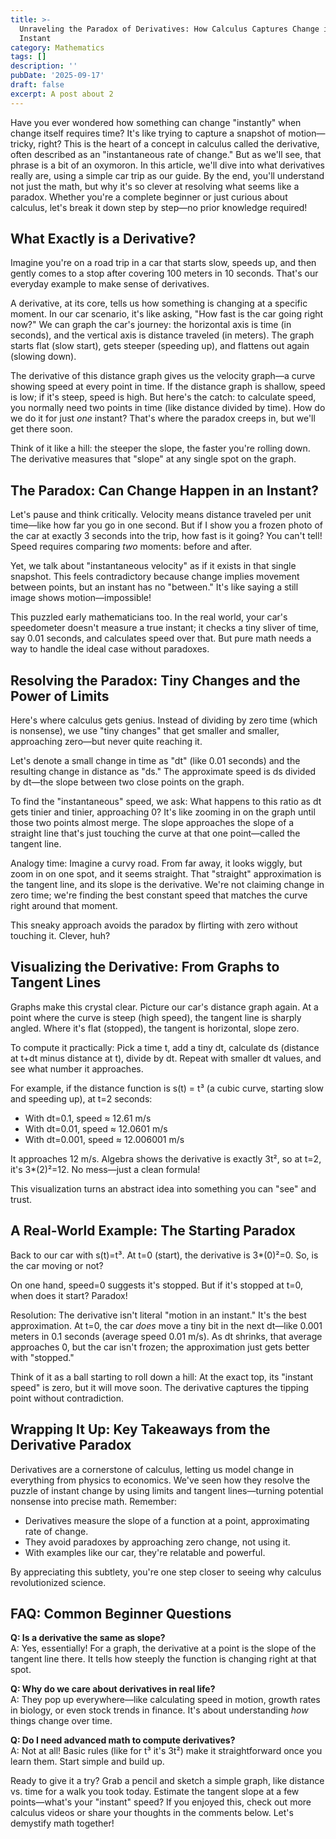 ```yaml
---
title: >-
  Unraveling the Paradox of Derivatives: How Calculus Captures Change in an
  Instant
category: Mathematics
tags: []
description: ''
pubDate: '2025-09-17'
draft: false
excerpt: A post about 2
---
```


Have you ever wondered how something can change "instantly" when change itself requires time? It's like trying to capture a snapshot of motion—tricky, right? This is the heart of a concept in calculus called the derivative, often described as an "instantaneous rate of change." But as we'll see, that phrase is a bit of an oxymoron. In this article, we'll dive into what derivatives really are, using a simple car trip as our guide. By the end, you'll understand not just the math, but why it's so clever at resolving what seems like a paradox. Whether you're a complete beginner or just curious about calculus, let's break it down step by step—no prior knowledge required!

## What Exactly is a Derivative?

Imagine you're on a road trip in a car that starts slow, speeds up, and then gently comes to a stop after covering 100 meters in 10 seconds. That's our everyday example to make sense of derivatives.

A derivative, at its core, tells us how something is changing at a specific moment. In our car scenario, it's like asking, "How fast is the car going right now?" We can graph the car's journey: the horizontal axis is time (in seconds), and the vertical axis is distance traveled (in meters). The graph starts flat (slow start), gets steeper (speeding up), and flattens out again (slowing down).

The derivative of this distance graph gives us the velocity graph—a curve showing speed at every point in time. If the distance graph is shallow, speed is low; if it's steep, speed is high. But here's the catch: to calculate speed, you normally need two points in time (like distance divided by time). How do we do it for just _one_ instant? That's where the paradox creeps in, but we'll get there soon.

Think of it like a hill: the steeper the slope, the faster you're rolling down. The derivative measures that "slope" at any single spot on the graph.

## The Paradox: Can Change Happen in an Instant?

Let's pause and think critically. Velocity means distance traveled per unit time—like how far you go in one second. But if I show you a frozen photo of the car at exactly 3 seconds into the trip, how fast is it going? You can't tell! Speed requires comparing _two_ moments: before and after.

Yet, we talk about "instantaneous velocity" as if it exists in that single snapshot. This feels contradictory because change implies movement between points, but an instant has no "between." It's like saying a still image shows motion—impossible!

This puzzled early mathematicians too. In the real world, your car's speedometer doesn't measure a true instant; it checks a tiny sliver of time, say 0.01 seconds, and calculates speed over that. But pure math needs a way to handle the ideal case without paradoxes.

## Resolving the Paradox: Tiny Changes and the Power of Limits

Here's where calculus gets genius. Instead of dividing by zero time (which is nonsense), we use "tiny changes" that get smaller and smaller, approaching zero—but never quite reaching it.

Let's denote a small change in time as "dt" (like 0.01 seconds) and the resulting change in distance as "ds." The approximate speed is ds divided by dt—the slope between two close points on the graph.

To find the "instantaneous" speed, we ask: What happens to this ratio as dt gets tinier and tinier, approaching 0? It's like zooming in on the graph until those two points almost merge. The slope approaches the slope of a straight line that's just touching the curve at that one point—called the tangent line.

Analogy time: Imagine a curvy road. From far away, it looks wiggly, but zoom in on one spot, and it seems straight. That "straight" approximation is the tangent line, and its slope is the derivative. We're not claiming change in zero time; we're finding the best constant speed that matches the curve right around that moment.

This sneaky approach avoids the paradox by flirting with zero without touching it. Clever, huh?

## Visualizing the Derivative: From Graphs to Tangent Lines

Graphs make this crystal clear. Picture our car's distance graph again. At a point where the curve is steep (high speed), the tangent line is sharply angled. Where it's flat (stopped), the tangent is horizontal, slope zero.

To compute it practically: Pick a time t, add a tiny dt, calculate ds (distance at t+dt minus distance at t), divide by dt. Repeat with smaller dt values, and see what number it approaches.

For example, if the distance function is s(t) = t³ (a cubic curve, starting slow and speeding up), at t=2 seconds:

- With dt=0.1, speed ≈ 12.61 m/s
- With dt=0.01, speed ≈ 12.0601 m/s
- With dt=0.001, speed ≈ 12.006001 m/s

It approaches 12 m/s. Algebra shows the derivative is exactly 3t², so at t=2, it's 3\*(2)²=12. No mess—just a clean formula!

This visualization turns an abstract idea into something you can "see" and trust.

## A Real-World Example: The Starting Paradox

Back to our car with s(t)=t³. At t=0 (start), the derivative is 3\*(0)²=0. So, is the car moving or not?

On one hand, speed=0 suggests it's stopped. But if it's stopped at t=0, when does it start? Paradox!

Resolution: The derivative isn't literal "motion in an instant." It's the best approximation. At t=0, the car _does_ move a tiny bit in the next dt—like 0.001 meters in 0.1 seconds (average speed 0.01 m/s). As dt shrinks, that average approaches 0, but the car isn't frozen; the approximation just gets better with "stopped."

Think of it as a ball starting to roll down a hill: At the exact top, its "instant speed" is zero, but it will move soon. The derivative captures the tipping point without contradiction.

## Wrapping It Up: Key Takeaways from the Derivative Paradox

Derivatives are a cornerstone of calculus, letting us model change in everything from physics to economics. We've seen how they resolve the puzzle of instant change by using limits and tangent lines—turning potential nonsense into precise math. Remember:

- Derivatives measure the slope of a function at a point, approximating rate of change.
- They avoid paradoxes by approaching zero change, not using it.
- With examples like our car, they're relatable and powerful.

By appreciating this subtlety, you're one step closer to seeing why calculus revolutionized science.

## FAQ: Common Beginner Questions

**Q: Is a derivative the same as slope?**  
A: Yes, essentially! For a graph, the derivative at a point is the slope of the tangent line there. It tells how steeply the function is changing right at that spot.

**Q: Why do we care about derivatives in real life?**  
A: They pop up everywhere—like calculating speed in motion, growth rates in biology, or even stock trends in finance. It's about understanding _how_ things change over time.

**Q: Do I need advanced math to compute derivatives?**  
A: Not at all! Basic rules (like for t³ it's 3t²) make it straightforward once you learn them. Start simple and build up.

Ready to give it a try? Grab a pencil and sketch a simple graph, like distance vs. time for a walk you took today. Estimate the tangent slope at a few points—what's your "instant" speed? If you enjoyed this, check out more calculus videos or share your thoughts in the comments below. Let's demystify math together!
